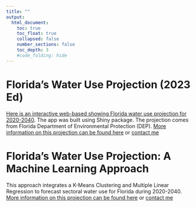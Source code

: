 ```yaml
---
title: ""
output: 
  html_document:
    toc: true
    toc_float: true
    collapsed: false
    number_sections: false
    toc_depth: 3
    #code_folding: hide
---
```


## 

# Florida's Water Use Projection (2023 Ed)
[Here is an interactive web-based showing Florida water use projection for 2020-2040](https://github.com/dattran-hydroeco/FL_WR_2023). The app was built using Shiny package. The projection comes from Florida Department of Environmental Protection (DEP). [More information on this projection can be found here](http://edr.state.fl.us/Content/natural-resources/2023_AnnualAssessmentWaterResources_Chapter3.pdf) or [contact me](https://dattran-hydroeco.github.io/index.html)

# Florida's Water Use Projection: A Machine Learning Approach
This approach integrates a K-Means Clustering and Multiple Linear Regression to forecast sectoral water use for Florida during 2020-2040. [More information on this projection can be found here](http://edr.state.fl.us/Content/natural-resources/2023_AnnualAssessmentWaterResources_Chapter3.pdf) or [contact me](https://dattran-hydroeco.github.io/index.html)


<!-- ### R and R-Studio -->

<!-- #### [R](http://www.r-project.org) is a free open-source programming language that can be used for statistical analysis, data-simulation, graphing, and lots of other stuff. Another free program is [R-studio](http://www.rstudio.com), that provides a nice graphic interface for R. Download R first, then download R-studio. Both can run on PCs, Macs or Linux. Students will be learning R in the stats labs using the lab manual [](). -->

<!-- ### Python  -->
